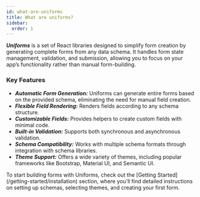 ```yaml
---
id: what-are-uniforms
title: What are uniforms?
sidebar:
  order: 1
---
```



**_Uniforms_** is a set of React libraries designed to simplify form creation by generating complete forms from any data schema. It handles form state management, validation, and submission, allowing you to focus on your app’s functionality rather than manual form-building.

### Key Features

- **_Automatic Form Generation:_** Uniforms can generate entire forms based on the provided schema, eliminating the need for manual field creation.
- **_Flexible Field Rendering:_** Renders fields according to any schema structure.
- **_Customizable Fields:_** Provides helpers to create custom fields with minimal code.
- **_Built-in Validation:_** Supports both synchronous and asynchronous validation.
- **_Schema Compatibility:_** Works with multiple schema formats through integration with schema libraries.
- **_Theme Support:_** Offers a wide variety of themes, including popular frameworks like Bootstrap, Material UI, and Semantic UI.

<Aside>
  To start building forms with Uniforms, check out the [Getting
  Started](/getting-started/installation) section, where you'll find detailed
  instructions on setting up schemas, selecting themes, and creating your first
  form.
</Aside>
